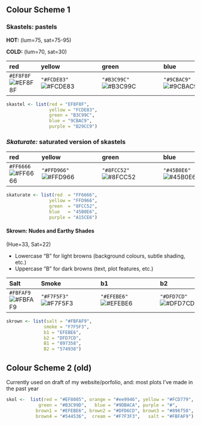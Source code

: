## Colour Scheme 1 

### Skastels: pastels

**HOT:**  (lum=75, sat=75-95)

**COLD:** (lum=70, sat=30)

| red         | yellow      | green       | blue        | purple      |
|:------------|:------------|:------------|:------------|:------------|
| `#EF8F8F`![#EF8F8F](https://placehold.co/15x15/EF8F8F/EF8F8F.png) | `"#FCDE83"`![#FCDE83](https://placehold.co/15x15/FCDE83/FCDE83.png) | `"#B3C99C"`![#B3C99C](https://placehold.co/15x15/B3C99C/B3C99C.png) | `"#9CBAC9"`![#9CBAC9](https://placehold.co/15x15/9CBAC9/9CBAC9.png) | `"#B29CC9"`![#B29CC9](https://placehold.co/15x15/B29CC9/B29CC9.png) |

```r
skastel <- list(red = "EF8F8F",
                yellow = "FCDE83",
                green = "B3C99C",
                blue = "9CBAC9",
                purple = "B29CC9")
```

### *Skaturate:* saturated version of skastels

| red         | yellow      | green       | blue        | purple      |
|:------------|:------------|:------------|:------------|:------------|
| `#FF6666`![#FF6666](https://placehold.co/15x15/FF6666/FF6666.png) | `"#FFD966"`![#FFD966](https://placehold.co/15x15/FFD966/FFD966.png) | `"#8FCC52"`![#8FCC52](https://placehold.co/15x15/8FCC52/8FCC52.png) | `"#45B0E6"`![#45B0E6](https://placehold.co/15x15/45B0E6/45B0E6.png) | `"#A15CE6"`![#A15CE6](https://placehold.co/15x15/A15CE6/A15CE6.png) |

```r
skaturate <- list(red  = "FF6666",
                yellow = "FFD966",
                green  = "8FCC52",
                blue   = "45B0E6",
                purple = "A15CE6")
```

#### Skrown: Nudes and Earthy Shades

(Hue=33, Sat=22)

* Lowercase "B" for light browns (background colours, subtle shading, etc.)
* Uppercase "B" for dark browns (text, plot features, etc.)

| Salt        | Smoke       | b1          | b2          | B1          | B2          |
|:------------|:------------|:------------|:------------|:------------|:------------|
| `#FBFAF9`![#FBFAF9](https://placehold.co/15x15/FBFAF9/FBFAF9.png) | `"#F7F5F3"`![#F7F5F3](https://placehold.co/15x15/F7F5F3/F7F5F3.png) | `"#EFEBE6"`![#EFEBE6](https://placehold.co/15x15/EFEBE6/EFEBE6.png) | `"#DFD7CD"`![#DFD7CD](https://placehold.co/15x15/DFD7CD/DFD7CD.png) | `"#897358"`![#897358](https://placehold.co/15x15/897358/897358.png) | `"#574938"`![#574938](https://placehold.co/15x15/574938/574938.png) |

```r
skrown <- list(salt = "#FBFAF9",
              smoke = "F7F5F3",
              b1 = "EFEBE6",
              b2 = "DFD7CD",
              B1 = "897358",
              B2 = "574938")
```



## Colour Scheme 2 (old)

Currently used on draft of my website/porfolio, and: most plots I've made in the past year

```r
skol <-  list(red = "#EF8085", orange = "#ee9946", yellow = "#FCD779",
            green = "#B3C99D",   blue = "#9DBACA", purple = "#",
           brown1 = "#EFEBE6", brown2 = "#DFD6CD", brown3 = "#896f58",
           brown4 = "#544536",  cream = "#F7F3F3",   salt = "#FBFAF9")
```
